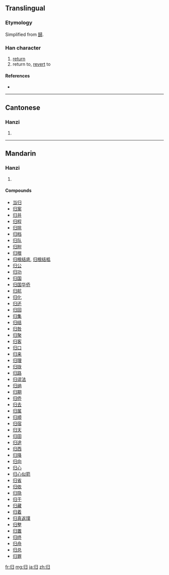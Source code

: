 {{also|歸|帰}}
==Translingual==
{{ja-forms|[[帰]]|归|[[歸]]}}

===Etymology===
Simplified from [[歸]].

===Han character===
{{Han char|rn=58|rad=彐|as=02|sn=5|four=|canj=中中尸一 (LLSM)}}

# [[return]]
# return to, [[revert]] to

====References====
* {{Han ref|kx=0362.051|dkj=09909|dj=0680.140|hdz=20960.110|uh=5F52|ud=24402}}

----

==Cantonese==

===Hanzi===
{{yue-hanzi|jyut=|y=gwai1|tra=歸}}

# {{defn|Cantonese|sort=彐02}}

----

==Mandarin==

===Hanzi===
{{cmn-hanzi|tra=歸|pin=[[guī]] ([[gui1]])|wg=kuei<sup>1</sup>}}

# {{defn|Mandarin|sort=彐02}}

====Compounds====
* [[当归]]
* [[归案]]
* [[归并]]
* [[归程]]
* [[归除]]
* [[归档]]
* [[归队]]
* [[归附]]
* [[归根]]
* [[归根结底]], [[归根结柢]]
* [[归公]]
* [[归功]]
* [[归国]]
* [[归国华侨]]
* [[归航]]
* [[归化]]
* [[归还]]
* [[归回]]
* [[归集]]
* [[归结]]
* [[归咎]]
* [[归聚]]
* [[归客]]
* [[归口]]
* [[归来]]
* [[归理]]
* [[归拢]]
* [[归路]]
* [[归谬法]]
* [[归纳]]
* [[归期]]
* [[归侨]]
* [[归去]]
* [[归属]]
* [[归顺]]
* [[归宿]]
* [[归天]]
* [[归田]]
* [[归途]]
* [[归西]]
* [[归降]]
* [[归向]]
* [[归心]]
* [[归心似箭]]
* [[归省]]
* [[归依]]
* [[归隐]]
* [[归于]]
* [[归藏]]
* [[归着]]
* [[归真返璞]]
* [[归整]]
* [[归置]]
* [[归终]]
* [[归舟]]
* [[归总]]
* [[归罪]]

[[fr:归]]
[[mg:归]]
[[ja:归]]
[[zh:归]]